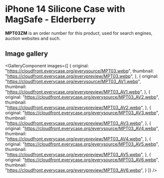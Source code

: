 
# iPhone 14 Silicone Case with MagSafe - Elderberry

<Callout type='info' emoji='👉🏻'>**MPT03ZM** is an order number for this product, used for search engines, auction websites and such.</Callout>

## Image gallery

<GalleryComponent
    images={[
      {
        original: "https://cloudfront.everycase.org/everysource/MPT03.webp",
        thumbnail: "https://cloudfront.everycase.org/everypreview/MPT03.webp",
      },
      {
        original: "https://cloudfront.everycase.org/everysource/MPT03_AV1.webp",
        thumbnail: "https://cloudfront.everycase.org/everypreview/MPT03_AV1.webp",
      },
      {
        original: "https://cloudfront.everycase.org/everysource/MPT03_AV2.webp",
        thumbnail: "https://cloudfront.everycase.org/everypreview/MPT03_AV2.webp",
      },
      {
        original: "https://cloudfront.everycase.org/everysource/MPT03_AV3.webp",
        thumbnail: "https://cloudfront.everycase.org/everypreview/MPT03_AV3.webp",
      },
      {
        original: "https://cloudfront.everycase.org/everysource/MPT03_AV4.webp",
        thumbnail: "https://cloudfront.everycase.org/everypreview/MPT03_AV4.webp",
      },
      {
        original: "https://cloudfront.everycase.org/everysource/MPT03_AV5.webp",
        thumbnail: "https://cloudfront.everycase.org/everypreview/MPT03_AV5.webp",
      },
      {
        original: "https://cloudfront.everycase.org/everysource/MPT03_AV6.webp",
        thumbnail: "https://cloudfront.everycase.org/everypreview/MPT03_AV6.webp",
      }
    ]}
  />
